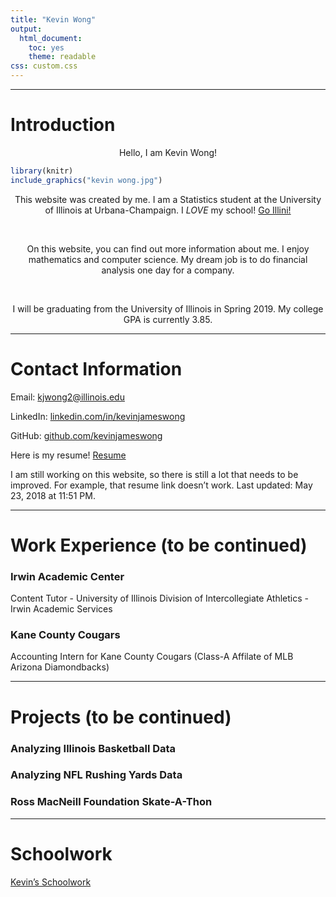 ```yaml
---
title: "Kevin Wong"
output:
  html_document:
    toc: yes
    theme: readable
css: custom.css
---
```


***

# Introduction

<center>Hello, I am Kevin Wong!</center>

```r
library(knitr)
include_graphics("kevin wong.jpg")
```

<center>This website was created by me. I am a Statistics student at the University of Illinois at Urbana-Champaign. I *LOVE* my school! [Go Illini!](https://fightingillini.com){target="_blank"}</center>  

<br>

<center>On this website, you can find out more information about me. I enjoy mathematics and computer science. My dream job is to do financial analysis one day for a company.</center>

<br>

<center>I will be graduating from the University of Illinois in Spring 2019. My college GPA is currently $3.85$.</center>

***

# Contact Information

Email: <kjwong2@illinois.edu> 

LinkedIn: [linkedin.com/in/kevinjameswong](https://www.linkedin.com/in/kevinjameswong/){target="_blank"} 

GitHub: [github.com/kevinjameswong](https://github.com/kevinjameswong){target="_blank"}

Here is my resume! [Resume](Kevin Wong Resume)  

I am still working on this website, so there is still a lot that needs to be improved. For example, that resume link doesn't work. Last updated: May $23$, $2018$ at $11$:$51$ PM.

***

# Work Experience (to be continued)

### Irwin Academic Center

Content Tutor - University of Illinois Division of Intercollegiate Athletics - Irwin Academic Services

### Kane County Cougars

Accounting Intern for Kane County Cougars (Class-A Affilate of MLB Arizona Diamondbacks)

***

# Projects (to be continued)

### Analyzing Illinois Basketball Data
### Analyzing NFL Rushing Yards Data
### Ross MacNeill Foundation Skate-A-Thon

***

# Schoolwork

[Kevin's Schoolwork](schoolwork.html)